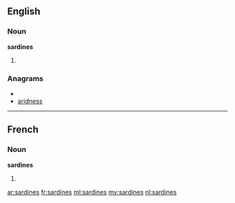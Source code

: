 ==English==

===Noun===
'''sardines'''

# {{plural of|[[sardine]]}}

===Anagrams===
* {{alphagram|adeinrss}}
* [[aridness#English|aridness]]

----

==French==

===Noun===
'''sardines''' {{f}}

# {{plural of|[[sardine]]|lang=fr}}

[[ar:sardines]]
[[fr:sardines]]
[[ml:sardines]]
[[my:sardines]]
[[nl:sardines]]